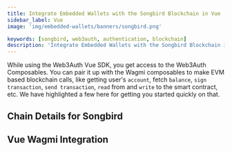 ```yaml
---
title: Integrate Embedded Wallets with the Songbird Blockchain in Vue
sidebar_label: Vue
image: 'img/embedded-wallets/banners/songbird.png'

keywords: [songbird, web3auth, authentication, blockchain]
description: 'Integrate Embedded Wallets with the Songbird Blockchain in Vue | Embedded Wallets'
---
```



While using the Web3Auth Vue SDK, you get access to the Web3Auth Composables. You can pair it up with the Wagmi composables to make EVM based blockchain calls, like getting user's `account`, fetch `balance`, `sign transaction`, `send transaction`, `read` from and `write` to the smart contract, etc. We have highlighted a few here for getting you started quickly on that.

## Chain Details for Songbird

<ChainDetailsSongbird />

## Vue Wagmi Integration

<VueWagmiIntegration />
